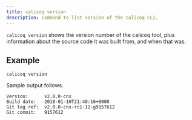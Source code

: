 ```yaml
---
title: calicoq version
description: Command to list version of the calicoq CLI.
---
```


`calicoq version` shows the version number of the calicoq tool, plus
information about the source code it was built from, and when that was.

## Example

```
calicoq version
```

Sample output follows.

```
Version:      v2.0.0-cnx
Build date:   2018-01-10T21:40:16+0000
Git tag ref:  v2.0.0-cnx-rc1-12-g9157612
Git commit:   9157612
```
